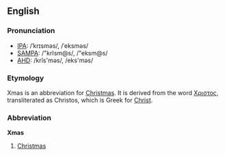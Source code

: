 ==English==
===Pronunciation===
*[[IPA]]: /ˈkrɪsməs/, /ˈeksməs/
*[[SAMPA]]: /"krIsm@s/, /"eksm@s/
*[[AHD]]: /krĭs'məs/, /eks'məs/

===Etymology===
Xmas is an abbreviation for [[Christmas]]. It is derived from the word [[Χριστος]], transliterated as Christos, which is Greek for [[Christ]].

===Abbreviation===
'''Xmas'''

#[[Christmas]]